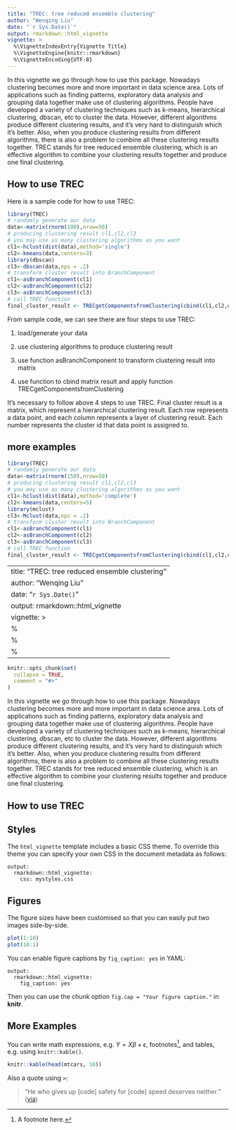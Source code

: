 ```yaml
---
title: "TREC: tree reduced ensemble clustering"
author: "Wenqing Liu"
date: "`r Sys.Date()`"
output: rmarkdown::html_vignette
vignette: >
  %\VignetteIndexEntry{Vignette Title}
  %\VignetteEngine{knitr::rmarkdown}
  %\VignetteEncoding{UTF-8}
---
```


In this vignette we go through how to use this package. Nowadays clustering becomes more and more important in data science area. Lots of applications such as finding patterns, exploratory data analysis and grouping data together make use of clustering algorithms. People have developed a variety of clustering techniques such as k-means, hierarchical clustering, dbscan, etc to cluster the data. However, different algorithms produce different clustering results, and it's very hard to distinguish which it's better. Also, when you produce clustering results from different algorithms, there is also a problem to combine all these clustering results together. TREC stands for tree reduced ensemble clustering, which is an effective algorithm to combine your clustering results together and produce one final clustering.

## How to use TREC
Here is a sample code for how to use TREC:
```r
library(TREC)
# randomly generate our data
data<-matrix(rnorm(100),nrow=50)
# producing clustering result cl1,cl2,cl3
# you may use as many clustering algorithms as you want
cl1<-hclust(dist(data),method='single')
cl2<-kmeans(data,centers=3)
library(dbscan)
cl3<-dbscan(data,eps = .2)
# transform cluster result into BranchComponent
cl1<-asBranchComponent(cl1)
cl2<-asBranchComponent(cl2)
cl3<-asBranchComponent(cl3)
# call TREC function
final_cluster_result <- TRECgetComponentsfromClustering(cbind(cl1,cl2,cl3))
```
From sample code, we can see there are four steps to use TREC:

1. load/generate your data

2. use clustering algorithms to produce clustering result

3. use function asBranchComponent to transform clustering result into matrix

4. use function to cbind matrix result and apply function TRECgetComponentsfromClustering

It's necessary to follow above 4 steps to use TREC. Final cluster result is a matrix, which represent a hierarchical clustering result. Each row represents a data point, and each column represents a layer of clustering result. Each number represents the cluster id that data point is assigned to.

## more examples
```r
library(TREC)
# randomly generate our data
data<-matrix(rnorm(150),nrow=50)
# producing clustering result cl1,cl2,cl3
# you may use as many clustering algorithms as you want
cl1<-hclust(dist(data),method='complete')
cl2<-kmeans(data,centers=5)
library(mclust)
cl3<-Mclust(data,eps = .2)
# transform cluster result into BranchComponent
cl1<-asBranchComponent(cl1)
cl2<-asBranchComponent(cl2)
cl3<-asBranchComponent(cl3)
# call TREC function
final_cluster_result <- TRECgetComponentsfromClustering(cbind(cl1,cl2,cl3))

```
---
title: "TREC: tree reduced ensemble clustering"
author: "Wenqing Liu"
date: "`r Sys.Date()`"
output: rmarkdown::html_vignette
vignette: >
  %\VignetteIndexEntry{Vignette Title}
  %\VignetteEngine{knitr::rmarkdown}
  %\VignetteEncoding{UTF-8}
---

```r
knitr::opts_chunk$set(
  collapse = TRUE,
  comment = "#>"
)
```

In this vignette we go through how to use this package. Nowadays clustering becomes more and more important in data science area. Lots of applications such as finding patterns, exploratory data analysis and grouping data together make use of clustering algorithms. People have developed a variety of clustering techniques such as k-means, hierarchical clustering, dbscan, etc to cluster the data. However, different algorithms produce different clustering results, and it's very hard to distinguish which it's better. Also, when you produce clustering results from different algorithms, there is also a problem to combine all these clustering results together. TREC stands for tree reduced ensemble clustering, which is an effective algorithm to combine your clustering results together and produce one final clustering.

## How to use TREC


## Styles

The `html_vignette` template includes a basic CSS theme. To override this theme you can specify your own CSS in the document metadata as follows:

    output: 
      rmarkdown::html_vignette:
        css: mystyles.css

## Figures

The figure sizes have been customised so that you can easily put two images side-by-side. 

```r
plot(1:10)
plot(10:1)
```

You can enable figure captions by `fig_caption: yes` in YAML:

    output:
      rmarkdown::html_vignette:
        fig_caption: yes

Then you can use the chunk option `fig.cap = "Your figure caption."` in **knitr**.

## More Examples

You can write math expressions, e.g. $Y = X\beta + \epsilon$, footnotes^[A footnote here.], and tables, e.g. using `knitr::kable()`.

```r
knitr::kable(head(mtcars, 10))
```

Also a quote using `>`:

> "He who gives up [code] safety for [code] speed deserves neither."
([via](https://twitter.com/hadleywickham/status/504368538874703872))
